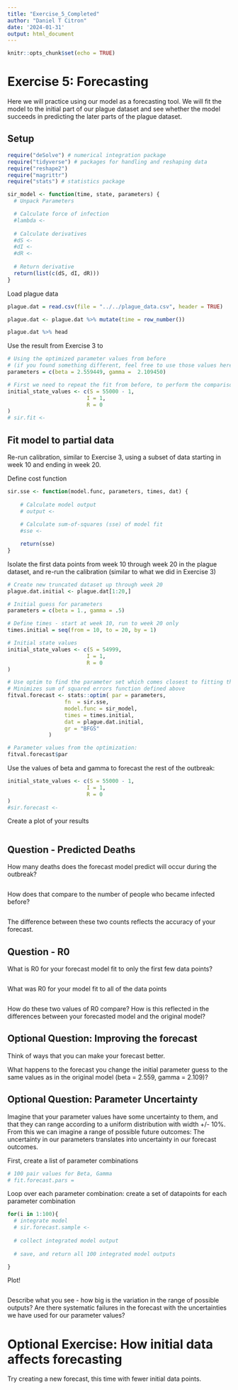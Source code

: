 ```yaml
---
title: "Exercise_5_Completed"
author: "Daniel T Citron"
date: '2024-01-31'
output: html_document
---
```


```r
knitr::opts_chunk$set(echo = TRUE)
```

# Exercise 5: Forecasting

Here we will practice using our model as a forecasting tool. We will fit the model to the initial part of our plague dataset and see whether the model succeeds in predicting the later parts of the plague dataset.

## Setup
```r
require("deSolve") # numerical integration package
require("tidyverse") # packages for handling and reshaping data
require("reshape2")
require("magrittr")
require("stats") # statistics package
```

```r
sir_model <- function(time, state, parameters) {
  # Unpack Parameters

  # Calculate force of infection
  #lambda <- 
  
  # Calculate derivatives
  #dS <-
  #dI <- 
  #dR <- 
  
  # Return derivative
  return(list(c(dS, dI, dR)))
}
```

Load plague data
```r
plague.dat = read.csv(file = "../../plague_data.csv", header = TRUE)

plague.dat <- plague.dat %>% mutate(time = row_number())

plague.dat %>% head
```



Use the result from Exercise 3 to 
```r
# Using the optimized parameter values from before
# (if you found something different, feel free to use those values here)
parameters = c(beta = 2.559449, gamma =  2.109450)

# First we need to repeat the fit from before, to perform the comparison
initial_state_values <- c(S = 55000 - 1,
                         I = 1,
                         R = 0
)
# sir.fit <- 
```

## Fit model to partial data
Re-run calibration, similar to Exercise 3, using a subset of data starting in week 10 and ending in week 20.

Define cost function
```r
sir.sse <- function(model.func, parameters, times, dat) {
    
    # Calculate model output
    # output <- 
  
    # Calculate sum-of-squares (sse) of model fit
    #sse <- 

    return(sse)
}
```

Isolate the first data points from week 10 through week 20 in the plague dataset, and re-run the calibration (similar to what we did in Exercise 3)
```r
# Create new truncated dataset up through week 20
plague.dat.initial <- plague.dat[1:20,]

# Initial guess for parameters
parameters = c(beta = 1., gamma = .5)

# Define times - start at week 10, run to week 20 only
times.initial = seq(from = 10, to = 20, by = 1)

# Initial state values
initial_state_values <- c(S = 54999,
                         I = 1,
                         R = 0
)

# Use optim to find the parameter set which comes closest to fitting the data
# Minimizes sum of squared errors function defined above
fitval.forecast <- stats::optim( par = parameters,
                  fn  = sir.sse,
                  model.func = sir_model,
                  times = times.initial,
                  dat = plague.dat.initial,
                  gr = "BFGS"
             )

# Parameter values from the optimization:
fitval.forecast$par
```

Use the values of beta and gamma to forecast the rest of the outbreak:
```r
initial_state_values <- c(S = 55000 - 1,
                         I = 1,
                         R = 0
)
#sir.forecast <-
```

Create a plot of your results
```r


```

## Question - Predicted Deaths
How many deaths does the forecast model predict will occur during the outbreak?
```r

```

How does that compare to the number of people who became infected before?
```r

```

The difference between these two counts reflects the accuracy of your forecast.

## Question - R0
What is R0 for your forecast model fit to only the first few data points?
```r

```

What was R0 for your model fit to all of the data points
```r

```

How do these two values of R0 compare? How is this reflected in the differences between your forecasted model and the original model?

## Optional Question: Improving the forecast
Think of ways that you can make your forecast better. 

What happens to the forecast you change the initial parameter guess to the same values as in the original model (beta = 2.559, gamma = 2.109)?

## Optional Question: Parameter Uncertainty
Imagine that your parameter values have some uncertainty to them, and that they can range according to a uniform distribution with width +/- 10%. From this we can imagine a range of possible future outcomes: The uncertainty in our parameters translates into uncertainty in our forecast outcomes.

First, create a list of parameter combinations
```r
# 100 pair values for Beta, Gamma
# fit.forecast.pars = 
```

Loop over each parameter combination: create a set of datapoints for each parameter combination
```r
for(i in 1:100){
  # integrate model
  # sir.forecast.sample <-
  
  # collect integrated model output
  
  # save, and return all 100 integrated model outputs

}
```

Plot!
```r

```
Describe what you see - how big is the variation in the range of possible outputs? Are there systematic failures in the forecast with the uncertainties we have used for our parameter values?

# Optional Exercise: How initial data affects forecasting
Try creating a new forecast, this time with fewer initial data points.